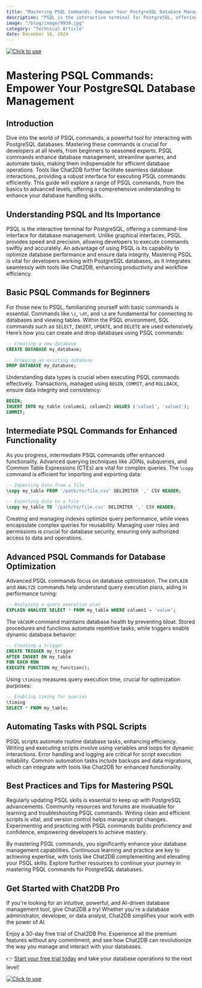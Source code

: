 ```yaml
---
title: "Mastering PSQL Commands: Empower Your PostgreSQL Database Management"
description: "PSQL is the interactive terminal for PostgreSQL, offering a command-line interface for database management."
image: "/blog/image/9939.jpg"
category: "Technical Article"
date: December 18, 2024
---
```

[![Click to use](/image/blog/bg/chat2db1.png)](https://app.chat2db.ai/)
# Mastering PSQL Commands: Empower Your PostgreSQL Database Management


<Authors date="December 18, 2024">
  <Author name="Jing" link="https://chat2db.ai" />
</Authors>

## Introduction

Dive into the world of PSQL commands, a powerful tool for interacting with PostgreSQL databases. Mastering these commands is crucial for developers at all levels, from beginners to seasoned experts. PSQL commands enhance database management, streamline queries, and automate tasks, making them indispensable for efficient database operations. Tools like Chat2DB further facilitate seamless database interactions, providing a robust interface for executing PSQL commands efficiently. This guide will explore a range of PSQL commands, from the basics to advanced levels, offering a comprehensive understanding to enhance your database handling skills.

## Understanding PSQL and Its Importance

PSQL is the interactive terminal for PostgreSQL, offering a command-line interface for database management. Unlike graphical interfaces, PSQL provides speed and precision, allowing developers to execute commands swiftly and accurately. An advantage of using PSQL is its capability to optimize database performance and ensure data integrity. Mastering PSQL is vital for developers working with PostgreSQL databases, as it integrates seamlessly with tools like Chat2DB, enhancing productivity and workflow efficiency.

## Basic PSQL Commands for Beginners

For those new to PSQL, familiarizing yourself with basic commands is essential. Commands like `\c`, `\dt`, and `\d` are fundamental for connecting to databases and viewing tables. Within the PSQL environment, SQL commands such as `SELECT`, `INSERT`, `UPDATE`, and `DELETE` are used extensively. Here’s how you can create and drop databases using PSQL commands:

```sql
-- Creating a new database
CREATE DATABASE my_database;

-- Dropping an existing database
DROP DATABASE my_database;
```

Understanding data types is crucial when executing PSQL commands effectively. Transactions, managed using `BEGIN`, `COMMIT`, and `ROLLBACK`, ensure data integrity and consistency:

```sql
BEGIN;
INSERT INTO my_table (column1, column2) VALUES ('value1', 'value2');
COMMIT;
```

## Intermediate PSQL Commands for Enhanced Functionality

As you progress, intermediate PSQL commands offer enhanced functionality. Advanced querying techniques like JOINs, subqueries, and Common Table Expressions (CTEs) are vital for complex queries. The `\copy` command is efficient for importing and exporting data:

```sql
-- Importing data from a file
\copy my_table FROM '/path/to/file.csv' DELIMITER ',' CSV HEADER;

-- Exporting data to a file
\copy my_table TO '/path/to/file.csv' DELIMITER ',' CSV HEADER;
```

Creating and managing indexes optimize query performance, while views encapsulate complex queries for reusability. Managing user roles and permissions is crucial for database security, ensuring only authorized access to data and operations.

## Advanced PSQL Commands for Database Optimization

Advanced PSQL commands focus on database optimization. The `EXPLAIN` and `ANALYZE` commands help understand query execution plans, aiding in performance tuning:

```sql
-- Analyzing a query execution plan
EXPLAIN ANALYZE SELECT * FROM my_table WHERE column1 = 'value';
```

The `VACUUM` command maintains database health by preventing bloat. Stored procedures and functions automate repetitive tasks, while triggers enable dynamic database behavior:

```sql
-- Creating a trigger
CREATE TRIGGER my_trigger
AFTER INSERT ON my_table
FOR EACH ROW
EXECUTE FUNCTION my_function();
```

Using `\timing` measures query execution time, crucial for optimization purposes:

```sql
-- Enabling timing for queries
\timing
SELECT * FROM my_table;
```

## Automating Tasks with PSQL Scripts

PSQL scripts automate routine database tasks, enhancing efficiency. Writing and executing scripts involve using variables and loops for dynamic interactions. Error handling and logging are critical for script execution reliability. Common automation tasks include backups and data migrations, which can integrate with tools like Chat2DB for enhanced functionality.

## Best Practices and Tips for Mastering PSQL

Regularly updating PSQL skills is essential to keep up with PostgreSQL advancements. Community resources and forums are invaluable for learning and troubleshooting PSQL commands. Writing clean and efficient scripts is vital, and version control helps manage script changes. Experimenting and practicing with PSQL commands builds proficiency and confidence, empowering developers to achieve mastery.

By mastering PSQL commands, you significantly enhance your database management capabilities. Continuous learning and practice are key to achieving expertise, with tools like Chat2DB complementing and elevating your PSQL skills. Explore further resources to continue your journey in mastering PSQL commands for PostgreSQL databases.

## Get Started with Chat2DB Pro

If you're looking for an intuitive, powerful, and AI-driven database management tool, give Chat2DB a try! Whether you're a database administrator, developer, or data analyst, Chat2DB simplifies your work with the power of AI.

Enjoy a 30-day free trial of Chat2DB Pro. Experience all the premium features without any commitment, and see how Chat2DB can revolutionize the way you manage and interact with your databases.

👉 [Start your free trial today](https://app.chat2db.ai/) and take your database operations to the next level!

[![Click to use](/image/blog/bg/chat2db.jpg)](https://app.chat2db.ai/)